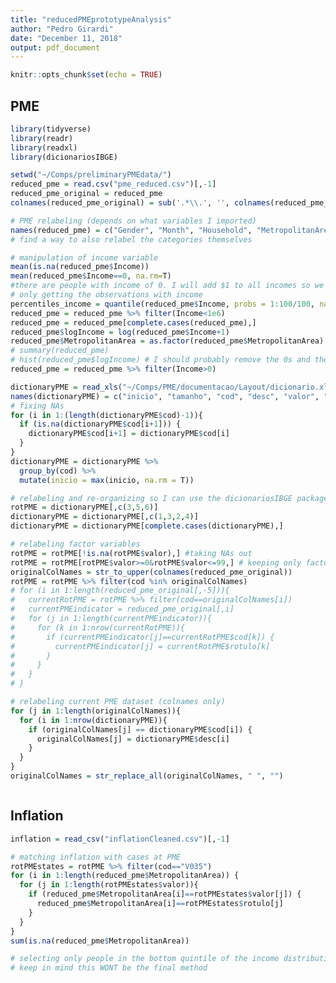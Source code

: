 ```yaml
---
title: "reducedPMEprototypeAnalysis"
author: "Pedro Girardi"
date: "December 11, 2018"
output: pdf_document
---
```


```r
knitr::opts_chunk$set(echo = TRUE)
```

## PME 


```r
library(tidyverse)
library(readr)
library(readxl)
library(dicionariosIBGE)
```

```r
setwd("~/Comps/preliminaryPMEdata/")
reduced_pme = read.csv("pme_reduced.csv")[,-1]
reduced_pme_original = reduced_pme
colnames(reduced_pme_original) = sub('.*\\.', '', colnames(reduced_pme_original))
```

```r
# PME relabeling (depends on what variables I imported)
names(reduced_pme) = c("Gender", "Month", "Household", "MetropolitanArea", "Income")
# find a way to also relabel the categories themselves
```

```r
# manipulation of income variable
mean(is.na(reduced_pme$Income))
mean(reduced_pme$Income==0, na.rm=T) 
#there are people with income of 0. I will add $1 to all incomes so we don't have issues with log
# only getting the observations with income
percentiles_income = quantile(reduced_pme$Income, probs = 1:100/100, na.rm=T)# some percentiles are off at the very top (people making 10^9 reals)
reduced_pme = reduced_pme %>% filter(Income<1e6)
reduced_pme = reduced_pme[complete.cases(reduced_pme),]
reduced_pme$logIncome = log(reduced_pme$Income+1)
reduced_pme$MetropolitanArea = as.factor(reduced_pme$MetropolitanArea)
# summary(reduced_pme)
# hist(reduced_pme$logIncome) # I should probably remove the 0s and they will be overly influential 
reduced_pme = reduced_pme %>% filter(Income>0)
```

```r
dictionaryPME = read_xls("~/Comps/PME/documentacao/Layout/dicionario.xls", skip = 7, col_names = F)
names(dictionaryPME) = c("inicio", "tamanho", "cod", "desc", "valor", "rotulo")
# fixing NAs 
for (i in 1:(length(dictionaryPME$cod)-1)){
  if (is.na(dictionaryPME$cod[i+1])) {
    dictionaryPME$cod[i+1] = dictionaryPME$cod[i]
  }
}
dictionaryPME = dictionaryPME %>%
  group_by(cod) %>%
  mutate(inicio = max(inicio, na.rm = T))

# relabeling and re-organizing so I can use the dicionariosIBGE package
rotPME = dictionaryPME[,c(3,5,6)]
dictionaryPME = dictionaryPME[,c(1,3,2,4)]
dictionaryPME = dictionaryPME[complete.cases(dictionaryPME),]

# relabeling factor variables
rotPME = rotPME[!is.na(rotPME$valor),] #taking NAs out
rotPME = rotPME[rotPME$valor>=0&rotPME$valor<=99,] # keeping only factor variables
originalColNames = str_to_upper(colnames(reduced_pme_original))
rotPME = rotPME %>% filter(cod %in% originalColNames)
# for (i in 1:length(reduced_pme_original[,-5])){
#   currentRotPME = rotPME %>% filter(cod==originalColNames[i])
#   currentPMEindicator = reduced_pme_original[,i]
#   for (j in 1:length(currentPMEindicator)){
#     for (k in 1:nrow(currentRotPME)){
#       if (currentPMEindicator[j]==currentRotPME$cod[k]) {
#         currentPMEindicator[j] = currentRotPME$rotulo[k]
#       }
#     }
#   }
# }

# relabeling current PME dataset (colnames only)
for (j in 1:length(originalColNames)){
  for (i in 1:nrow(dictionaryPME)){
    if (originalColNames[j] == dictionaryPME$cod[i]) {
      originalColNames[j] = dictionaryPME$desc[i]
    }
  }
}
originalColNames = str_replace_all(originalColNames, " ", "")



```

## Inflation


```r
inflation = read_csv("inflationCleaned.csv")[,-1]

# matching inflation with cases at PME
rotPMEstates = rotPME %>% filter(cod=="V035")
for (i in 1:length(reduced_pme$MetropolitanArea)) {
  for (j in 1:length(rotPMEstates$valor)){
    if (reduced_pme$MetropolitanArea[i]==rotPMEstates$valor[j]) {
      reduced_pme$MetropolitanArea[i]==rotPMEstates$rotulo[j]
    }
  }  
}
sum(is.na(reduced_pme$MetropolitanArea))
```

````r
# selecting only people in the bottom quintile of the income distribution at any given period
# keep in mind this WONT be the final method

````
